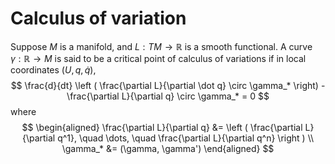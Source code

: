 # Calculus of variation

::: {.definition name="Calculus of variation"}
Suppose $M$ is a manifold, and $L: TM \to \mathbb R$ is a smooth functional. A
curve $\gamma: \mathbb R \to M$ is said to be a critical point of calculus of
variations if in local coordinates $(U, q, \dot q)$,
$$
\frac{d}{dt} \left ( \frac{\partial L}{\partial \dot q} \circ \gamma_* \right) -
\frac{\partial L}{\partial q} \circ \gamma_* = 0
$$
where
$$
\begin{aligned}
\frac{\partial L}{\partial q} &= \left ( \frac{\partial L}{\partial q^1}, \quad \dots, \quad \frac{\partial L}{\partial q^n} \right ) \\
\gamma_* &= (\gamma, \gamma')
\end{aligned}
$$
:::